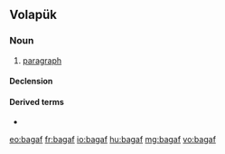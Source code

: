 ==Volapük==

===Noun===
{{vo-noun}}

# [[paragraph]]

====Declension====
{{vo-decl-noun}}

====Derived terms====
* {{l|vo|bagafamalül}}

[[eo:bagaf]]
[[fr:bagaf]]
[[io:bagaf]]
[[hu:bagaf]]
[[mg:bagaf]]
[[vo:bagaf]]